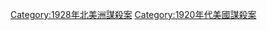 {{Portal|美國}}
{{Year by category
|m=1
|c=9
|d=2
|y=8
|cat=美國謀殺案
|sortkey=United States
|parent=美國各年謀殺案
|subcat=1928年美國罪案
}}

[[Category:1928年北美洲謀殺案|Category:1928年北美洲謀殺案]]
[[Category:1920年代美國謀殺案|Category:1920年代美國謀殺案]]